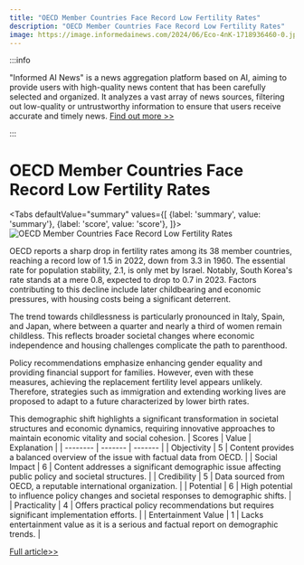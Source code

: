 ```yaml
---
title: "OECD Member Countries Face Record Low Fertility Rates"
description: "OECD Member Countries Face Record Low Fertility Rates"
image: https://image.informedainews.com/2024/06/Eco-4nK-1718936460-0.jpg
---
```



:::info

"Informed AI News" is a news aggregation platform based on AI, aiming to provide users with high-quality news content that has been carefully selected and organized. It analyzes a vast array of news sources, filtering out low-quality or untrustworthy information to ensure that users receive accurate and timely news.  [Find out more >>](/)

:::

# OECD Member Countries Face Record Low Fertility Rates


<Tabs
	defaultValue="summary"
	values={[
	{label: 'summary', value: 'summary'},
	{label: 'score', value: 'score'},
]}>
<TabItem value="summary">
<img
  src="https://image.informedainews.com/2024/06/Eco-4nK-1718936460-0.jpg"
  alt="OECD Member Countries Face Record Low Fertility Rates"
/>



OECD reports a sharp drop in fertility rates among its 38 member countries, reaching a record low of 1.5 in 2022, down from 3.3 in 1960. The essential rate for population stability, 2.1, is only met by Israel. Notably, South Korea's rate stands at a mere 0.8, expected to drop to 0.7 in 2023. Factors contributing to this decline include later childbearing and economic pressures, with housing costs being a significant deterrent.

The trend towards childlessness is particularly pronounced in Italy, Spain, and Japan, where between a quarter and nearly a third of women remain childless. This reflects broader societal changes where economic independence and housing challenges complicate the path to parenthood.

Policy recommendations emphasize enhancing gender equality and providing financial support for families. However, even with these measures, achieving the replacement fertility level appears unlikely. Therefore, strategies such as immigration and extending working lives are proposed to adapt to a future characterized by lower birth rates.

This demographic shift highlights a significant transformation in societal structures and economic dynamics, requiring innovative approaches to maintain economic vitality and social cohesion.
</TabItem>
<TabItem value="score">
	| Scores     | Value   | Explanation |
	| -------- | ------- | ------- |
	| Objectivity  | 5    | Content provides a balanced overview of the issue with factual data from OECD.    |
	| Social Impact | 6     | Content addresses a significant demographic issue affecting public policy and societal structures.    |
	| Credibility    | 5    | Data sourced from OECD, a reputable international organization.    |
	| Potential    | 6    | High potential to influence policy changes and societal responses to demographic shifts.    |
	| Practicality    | 4    | Offers practical policy recommendations but requires significant implementation efforts.    |
	| Entertainment Value    | 1    | Lacks entertainment value as it is a serious and factual report on demographic trends.    |
</TabItem>
</Tabs>

[Full article>>](https://www.cnbeta.com.tw/articles/tech/1435516.htm)
